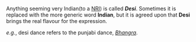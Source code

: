 Anything seeming very Indian(to a [[NRI]]) is called '''''Desi'''''. Sometimes it is replaced with the more generic word '''Indian''', but it is agreed upon that '''Desi''' brings the real flavour for the expression.

''e.g.'', desi dance refers to the punjabi dance, ''[[Bhangra]]''.